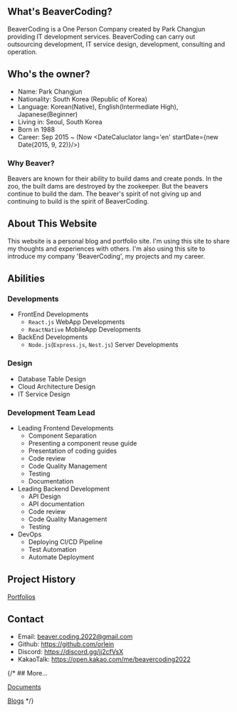 
## What's BeaverCoding?

BeaverCoding is a One Person Company created by Park Changjun providing IT development services.
BeaverCoding can carry out outsourcing development, IT service design, development, consulting and operation.

## Who's the owner?

- Name: Park Changjun
- Nationality: South Korea (Republic of Korea)
- Language: Korean(Native), English(Intermediate High), Japanese(Beginner)
- Living in: Seoul, South Korea
- Born in 1988
- Career: Sep 2015 ~ (Now <DateCaluclator lang='en' startDate={new Date(2015, 9, 22)}/>)

### Why Beaver?

Beavers are known for their ability to build dams and create ponds. In the zoo, the built dams are destroyed by the zookeeper. But the beavers continue to build the dam. The beaver's spirit of not giving up and continuing to build is the spirit of BeaverCoding.

## About This Website

This website is a personal blog and portfolio site.
I'm using this site to share my thoughts and experiences with others.
I'm also using this site to introduce my company 'BeaverCoding', my projects and my career.

## Abilities

### Developments

- FrontEnd Developments
  - `React.js` WebApp Developments
  - `ReactNative` MobileApp Developments
- BackEnd Developments
  - `Node.js`(`Express.js`, `Nest.js`) Server Developments

### Design

- Database Table Design
- Cloud Architecture Design
- IT Service Design

### Development Team Lead

- Leading Frontend Developments
  - Component Separation
  - Presenting a component reuse guide
  - Presentation of coding guides
  - Code review
  - Code Quality Management
  - Testing
  - Documentation
- Leading Backend Development
  - API Design
  - API documentation
  - Code review
  - Code Quality Management
  - Testing
- DevOps
  - Deploying CI/CD Pipeline
  - Test Automation
  - Automate Deployment

## Project History

[Portfolios](/portfolio)

## Contact

- Email: beaver.coding.2022@gmail.com
- Github: https://github.com/orlein
- Discord: https://discord.gg/jj2cfVsX
- KakaoTalk: https://open.kakao.com/me/beavercoding2022

{/* ## More...

[Documents](/d)

[Blogs](/b) */}
